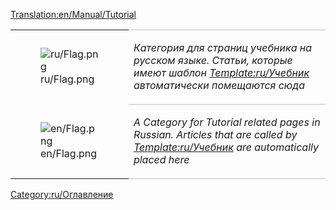 [[Translation:en/Manual/Tutorial]]

{| 
|- valign="top"
| [[File:ru/Flag.png]]
| style="border-top:1px solid silver; border-bottom:1px solid silver;" |''Категория для страниц учебника на русском языке. Статьи, которые имеют шаблон [[Template:ru/Учебник]] автоматически помещаются сюда''
|- valign="top"
| [[File:en/Flag.png]]
| style="border-bottom:1px solid silver;" |''A Category for Tutorial related pages in Russian. Articles that are called by [[Template:ru/Учебник]] are automatically placed here''
|}
[[Category:ru/Оглавление]]